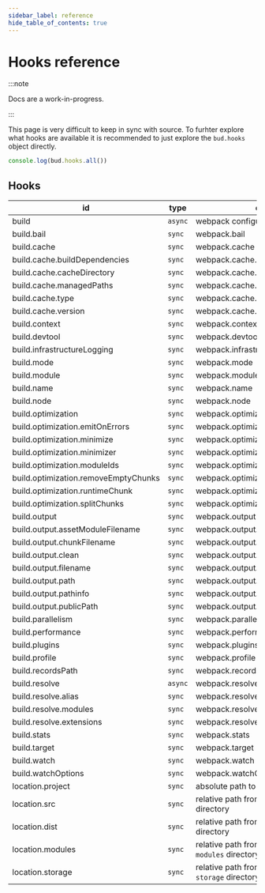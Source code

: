 ```yaml
---
sidebar_label: reference
hide_table_of_contents: true
---
```


# Hooks reference

:::note

Docs are a work-in-progress.

:::

This page is very difficult to keep in sync with source. To furhter explore what hooks are available it is recommended
to just explore the `bud.hooks` object directly.

```ts
console.log(bud.hooks.all())
```

## Hooks

| id                                   | type    | description                                                  |
| ------------------------------------ | ------- | ------------------------------------------------------------ |
| build                                | `async` | webpack configuration                                        |
| build.bail                           | `sync`  | webpack.bail                                                 |
| build.cache                          | `sync`  | webpack.cache                                                |
| build.cache.buildDependencies        | `sync`  | webpack.cache.buildDependencies                              |
| build.cache.cacheDirectory           | `sync`  | webpack.cache.cacheDirectory                                 |
| build.cache.managedPaths             | `sync`  | webpack.cache.managedPaths                                   |
| build.cache.type                     | `sync`  | webpack.cache.type                                           |
| build.cache.version                  | `sync`  | webpack.cache.version                                        |
| build.context                        | `sync`  | webpack.context                                              |
| build.devtool                        | `sync`  | webpack.devtool                                              |
| build.infrastructureLogging          | `sync`  | webpack.infrastructureLogging                                |
| build.mode                           | `sync`  | webpack.mode                                                 |
| build.module                         | `sync`  | webpack.module                                               |
| build.name                           | `sync`  | webpack.name                                                 |
| build.node                           | `sync`  | webpack.node                                                 |
| build.optimization                   | `sync`  | webpack.optimization                                         |
| build.optimization.emitOnErrors      | `sync`  | webpack.optimization.emitOnErrors                            |
| build.optimization.minimize          | `sync`  | webpack.optimization.minimize                                |
| build.optimization.minimizer         | `sync`  | webpack.optimization.minimizer                               |
| build.optimization.moduleIds         | `sync`  | webpack.optimization.moduleIds                               |
| build.optimization.removeEmptyChunks | `sync`  | webpack.optimization.removeEmptyChunks                       |
| build.optimization.runtimeChunk      | `sync`  | webpack.optimization.runtimeChunk                            |
| build.optimization.splitChunks       | `sync`  | webpack.optimization.splitChunks                             |
| build.output                         | `sync`  | webpack.output                                               |
| build.output.assetModuleFilename     | `sync`  | webpack.output.assetModuleFilename                           |
| build.output.chunkFilename           | `sync`  | webpack.output.chunkFilename                                 |
| build.output.clean                   | `sync`  | webpack.output.clean                                         |
| build.output.filename                | `sync`  | webpack.output.filename                                      |
| build.output.path                    | `sync`  | webpack.output.path                                          |
| build.output.pathinfo                | `sync`  | webpack.output.pathinfo                                      |
| build.output.publicPath              | `sync`  | webpack.output.publicPath                                    |
| build.parallelism                    | `sync`  | webpack.parallelism                                          |
| build.performance                    | `sync`  | webpack.performance                                          |
| build.plugins                        | `sync`  | webpack.plugins                                              |
| build.profile                        | `sync`  | webpack.profile                                              |
| build.recordsPath                    | `sync`  | webpack.recordsPath                                          |
| build.resolve                        | `async` | webpack.resolve                                              |
| build.resolve.alias                  | `sync`  | webpack.resolve.alias                                        |
| build.resolve.modules                | `sync`  | webpack.resolve.modules                                      |
| build.resolve.extensions             | `sync`  | webpack.resolve.extensions                                   |
| build.stats                          | `sync`  | webpack.stats                                                |
| build.target                         | `sync`  | webpack.target                                               |
| build.watch                          | `sync`  | webpack.watch                                                |
| build.watchOptions                   | `sync`  | webpack.watchOptions                                         |
| location.project                     | `sync`  | absolute path to project                                     |
| location.src                         | `sync`  | relative path from `location.project` to `src` directory     |
| location.dist                        | `sync`  | relative path from `location.project` to `dist` directory    |
| location.modules                     | `sync`  | relative path from `location.project` to `modules` directory |
| location.storage                     | `sync`  | relative path from `location.project` to `storage` directory |

```

```
